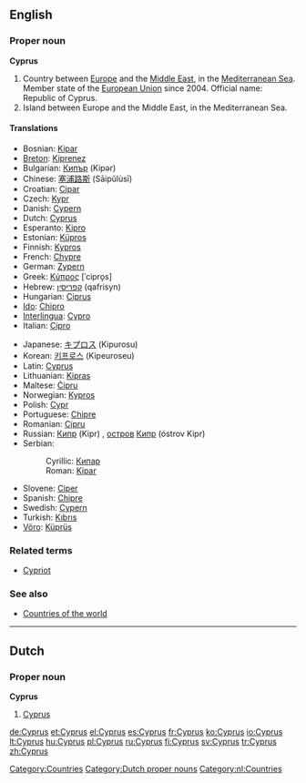 ==English==

===Proper noun===
'''Cyprus'''

# Country between [[Europe]] and the [[Middle East]], in the [[Mediterranean Sea]]. Member state of the [[European Union]] since 2004. Official name: Republic of Cyprus.
# Island between Europe and the Middle East, in the Mediterranean Sea.

====Translations====
{{top}}
* Bosnian: [[Kipar]] {{m}}
* [[Breton]]: [[Kiprenez]]
* Bulgarian: [[Кипър]] (Kipər)
* Chinese: [[塞浦路斯]] (Sāipǔlùsī)
* Croatian: [[Cipar]]
* Czech: [[Kypr]] {{m}}
* Danish: [[Cypern]]
* Dutch: [[Cyprus#Dutch|Cyprus]]
* Esperanto: [[Kipro]]
* Estonian: [[Küpros]]
* Finnish: [[Kypros]]
* French: [[Chypre]]
* German: [[Zypern]]
* Greek: [[Κύπρος]] [ˈcipro̞s] {{f}}
* Hebrew: [[קפריסין]] (qafrisyn)
* Hungarian: [[Ciprus]]
* [[Ido]]: [[Chipro]]
* [[Interlingua]]: [[Cypro]]
* Italian: [[Cipro]]
{{mid}}
* Japanese: [[キプロス]] (Kipurosu)
* Korean: [[키프로스]] (Kipeuroseu)
* Latin: [[Cyprus#Latin|Cyprus]]
* Lithuanian: [[Kipras]]
* Maltese: [[Ċipru]]
* Norwegian: [[Kypros]]
* Polish: [[Cypr]]
* Portuguese: [[Chipre]]
* Romanian: [[Cipru]] {{n}}
* Russian: [[Кипр]] (Kipr) {{m}}, [[остров]] [[Кипр]] (óstrov Kipr) {{m}}
* Serbian:
*: Cyrillic: [[Кипар#Serbian|Кипар]] {{m}}
*: Roman: [[Kipar#Serbian|Kipar]] {{m}}
* Slovene: [[Ciper]] {{m}}
* Spanish: [[Chipre]]
* Swedish: [[Cypern]]
* Turkish: [[Kıbrıs]]
* [[Võro]]: [[Küprüs]]
{{bottom}}

===Related terms===
* [[Cypriot]]

===See also===
* [[Countries of the world]]

[[Category:Countries]]

----

==Dutch==

===Proper noun===
'''Cyprus''' {{n}}

# [[Cyprus]]

[[Category:Dutch proper nouns]]
[[Category:nl:Countries]]

[[de:Cyprus]]
[[et:Cyprus]]
[[el:Cyprus]]
[[es:Cyprus]]
[[fr:Cyprus]]
[[ko:Cyprus]]
[[io:Cyprus]]
[[lt:Cyprus]]
[[hu:Cyprus]]
[[pl:Cyprus]]
[[ru:Cyprus]]
[[fi:Cyprus]]
[[sv:Cyprus]]
[[tr:Cyprus]]
[[zh:Cyprus]]